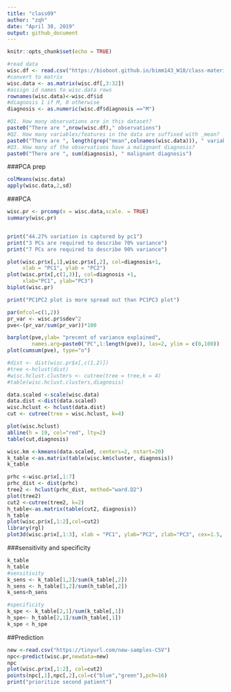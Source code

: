 ```yaml
---
title: "class09"
author: "zqh"
date: "April 30, 2019"
output: github_document
---
```


```r
knitr::opts_chunk$set(echo = TRUE)
```

```r
#read data
wisc.df <- read.csv("https://bioboot.github.io/bimm143_W18/class-material/WisconsinCancer.csv")
#convert to matrix
wisc.data <- as.matrix(wisc.df[,3:32])
#assign id names to wisc.data rows
rownames(wisc.data)<-wisc.df$id
#diagnosis 1 if M, 0 otherwise
diagnosis <- as.numeric(wisc.df$diagnosis =="M")

```

```r
#Q1. How many observations are in this dataset?
paste0("There are ",nrow(wisc.df)," observations")
#Q2. How many variables/features in the data are suffixed with _mean?
paste0("There are ", length(grep("mean",colnames(wisc.data))), " variables suffixed with _mean")
#Q3. How many of the observations have a malignant diagnosis?
paste0("There are ", sum(diagnosis), " malignant diagnosis")
```

###PCA prep
```r
colMeans(wisc.data)
apply(wisc.data,2,sd)
```
###PCA
```r
wisc.pr <- prcomp(x = wisc.data,scale. = TRUE)
summary(wisc.pr)


print("44.27% variation is captured by pc1")
print("3 PCs are required to describe 70% variance")
print("7 PCs are required to describe 90% variance")
```

```r
plot(wisc.pr$x[,1],wisc.pr$x[,2], col=diagnosis+1, 
     xlab = "PC1", ylab = "PC2")
plot(wisc.pr$x[,c(1,3)], col=diagnosis +1,
     xlab="PC1", ylab="PC3")
biplot(wisc.pr)

print("PC1PC2 plot is more spread out than PC1PC3 plot")
```

```r
par(mfcol=c(1,2))
pr_var <- wisc.pr$sdev^2
pve<-(pr_var/sum(pr_var))*100

barplot(pve,ylab= "precent of variance explained",
        names.arg=paste0("PC",1:length(pve)), las=2, ylim = c(0,100))
plot(cumsum(pve), type="o")

```
```r
#dist <- dist(wisc.pr$x[,c(1,2)])
#tree <-hclust(dist)
#wisc.hclust.clusters <- cutree(tree = tree,k = 4)
#table(wisc.hclust.clusters,diagnosis)

data.scaled <-scale(wisc.data)
data.dist <-dist(data.scaled)
wisc.hclust <- hclust(data.dist)
cut <- cutree(tree = wisc.hclust, k=4)

plot(wisc.hclust)
abline(h = 19, col="red", lty=2)
table(cut,diagnosis)
```
```r
wisc.km <-kmeans(data.scaled, centers=2, nstart=20)
k_table <-as.matrix(table(wisc.km$cluster, diagnosis))
k_table
```

```r
prhc <-wisc.pr$x[,1:7]
prhc_dist <- dist(prhc)
tree2 <- hclust(prhc_dist, method="ward.D2")
plot(tree2)
cut2 <-cutree(tree2, k=2)
h_table<-as.matrix(table(cut2, diagnosis))
h_table
plot(wisc.pr$x[,1:2],col=cut2)
library(rgl)
plot3d(wisc.pr$x[,1:3], xlab = "PC1", ylab="PC2", zlab="PC3", cex=1.5, size=1, type="s", col=diagnosis+1)
```

###sensitivity and specificity
```r
k_table
h_table
#sensitivity
k_sens <- k_table[1,2]/sum(k_table[,2])
h_sens <- h_table[1,2]/sum(h_table[,2])
k_sens<h_sens

#specificity
k_spe <- k_table[2,1]/sum(k_table[,1])
h_spe<- h_table[2,1]/sum(h_table[,1])
k_spe < h_spe
```

##Prediction
```r
new <-read.csv("https://tinyurl.com/new-samples-CSV")
npc<-predict(wisc.pr,newdata=new)
npc
plot(wisc.pr$x[,1:2], col=cut2)
points(npc[,1],npc[,2],col=c("blue","green"),pch=16)
print("prioritize second patient")

```
